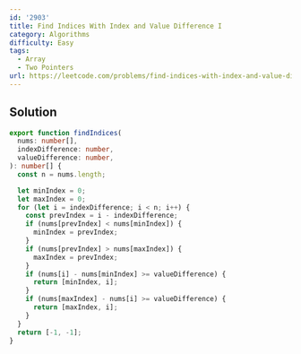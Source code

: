 ```yaml
---
id: '2903'
title: Find Indices With Index and Value Difference I
category: Algorithms
difficulty: Easy
tags:
  - Array
  - Two Pointers
url: https://leetcode.com/problems/find-indices-with-index-and-value-difference-i
---
```


## Solution

```typescript filename="solution.ts" copy
export function findIndices(
  nums: number[],
  indexDifference: number,
  valueDifference: number,
): number[] {
  const n = nums.length;

  let minIndex = 0;
  let maxIndex = 0;
  for (let i = indexDifference; i < n; i++) {
    const prevIndex = i - indexDifference;
    if (nums[prevIndex] < nums[minIndex]) {
      minIndex = prevIndex;
    }
    if (nums[prevIndex] > nums[maxIndex]) {
      maxIndex = prevIndex;
    }
    if (nums[i] - nums[minIndex] >= valueDifference) {
      return [minIndex, i];
    }
    if (nums[maxIndex] - nums[i] >= valueDifference) {
      return [maxIndex, i];
    }
  }
  return [-1, -1];
}
```

